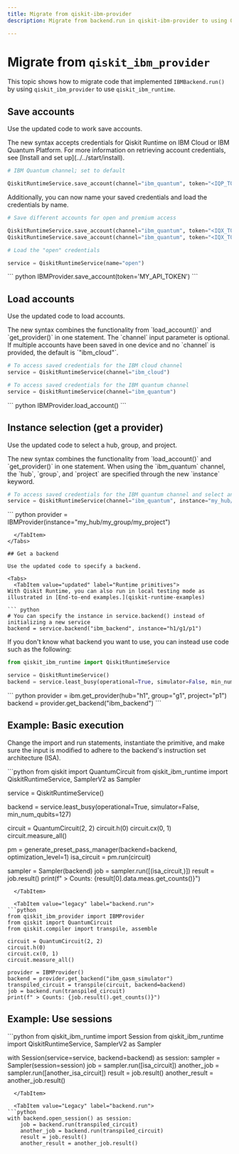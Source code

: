 ```yaml
---
title: Migrate from qiskit-ibm-provider
description: Migrate from backend.run in qiskit-ibm-provider to using Qiskit Runtime primitives

---
```


# Migrate from `qiskit_ibm_provider`

This topic shows how to migrate code that implemented `IBMBackend.run()`
by using `qiskit_ibm_provider` to use `qiskit_ibm_runtime`.

## Save accounts

Use the updated code to work save accounts.

<Tabs>
  <TabItem value="updated" label="Runtime primitives">
The new syntax accepts credentials for
Qiskit Runtime on IBM Cloud or IBM Quantum Platform. For more
information on retrieving account credentials, see [Install and set up](../../start/install).

``` python
# IBM Quantum channel; set to default 

QiskitRuntimeService.save_account(channel="ibm_quantum", token="<IQP_TOKEN>", overwrite=True, default=true)
```

Additionally, you can now name your saved credentials and load the credentials by name.


``` python
# Save different accounts for open and premium access

QiskitRuntimeService.save_account(channel="ibm_quantum", token="<IQX_TOKEN>", instance="h1/g1/p1", name="premium")
QiskitRuntimeService.save_account(channel="ibm_quantum", token="<IQX_TOKEN>", instance="h2/g2/p2", name="open")

# Load the "open" credentials

service = QiskitRuntimeService(name="open")
```
  </TabItem>

  <TabItem value="legacy" label="backend.run">
``` python
IBMProvider.save_account(token='MY_API_TOKEN')
```
  </TabItem>
</Tabs>


## Load accounts

Use the updated code to load accounts.

<Tabs>
  <TabItem value="updated" label="Runtime primitives">
The new syntax combines the functionality from `load_account()` and
`get_provider()` in one statement. The `channel` input parameter is
optional. If multiple accounts have been saved in one device and no
`channel` is provided, the default is `"ibm_cloud"`.

``` python
# To access saved credentials for the IBM cloud channel
service = QiskitRuntimeService(channel="ibm_cloud")

# To access saved credentials for the IBM quantum channel
service = QiskitRuntimeService(channel="ibm_quantum")
```
  </TabItem>

  <TabItem value="legacy" label="backend.run">
``` python
IBMProvider.load_account()
```
  </TabItem>
</Tabs>


## Instance selection (get a provider)

Use the updated code to select a hub, group, and project.

<Tabs>
  <TabItem value="updated" label="Runtime primitives">
The new syntax combines the functionality from `load_account()` and
`get_provider()` in one statement. When using the `ibm_quantum` channel,
the `hub`, `group`, and `project` are specified through the new
`instance` keyword.

``` python
# To access saved credentials for the IBM quantum channel and select an instance
service = QiskitRuntimeService(channel="ibm_quantum", instance="my_hub/my_group/my_project")
```
  </TabItem>

  <TabItem value="legacy" label="backend.run">
``` python
provider = IBMProvider(instance="my_hub/my_group/my_project")

```
  </TabItem>
</Tabs>

## Get a backend 

Use the updated code to specify a backend.

<Tabs>
  <TabItem value="updated" label="Runtime primitives">
With Qiskit Runtime, you can also run in local testing mode as illustrated in [End-to-end examples.](qiskit-runtime-examples)

``` python
# You can specify the instance in service.backend() instead of initializing a new service
backend = service.backend("ibm_backend", instance="h1/g1/p1")
```
If you don't know what backend you want to use, you can instead use code such as the following:

```python
from qiskit_ibm_runtime import QiskitRuntimeService

service = QiskitRuntimeService()
backend = service.least_busy(operational=True, simulator=False, min_num_qubits=<num_qubits>)
```
  </TabItem>

  <TabItem value="legacy" label="backend.run">
``` python
provider = ibm.get_provider(hub="h1", group="g1", project="p1")
backend = provider.get_backend("ibm_backend")
```
  </TabItem>
</Tabs>


## Example: Basic execution

Change the import and run statements, instantiate the primitive, and make sure the input is modified to adhere to the backend's instruction set architecture (ISA).

<Tabs>
  <TabItem value="updated" label="Qiskit Runtime">
```python
from qiskit import QuantumCircuit
from qiskit_ibm_runtime import QiskitRuntimeService, SamplerV2 as Sampler
 
service = QiskitRuntimeService()
 
backend = service.least_busy(operational=True, simulator=False, min_num_qubits=127)
 
circuit = QuantumCircuit(2, 2)
circuit.h(0)
circuit.cx(0, 1)
circuit.measure_all()
 
pm = generate_preset_pass_manager(backend=backend, optimization_level=1)
isa_circuit = pm.run(circuit)
 
sampler = Sampler(backend)
job = sampler.run([(isa_circuit,)])
result = job.result()
print(f" > Counts: {result[0].data.meas.get_counts()}")
```
  </TabItem>

  <TabItem value="legacy" label="backend.run">
```python
from qiskit_ibm_provider import IBMProvider
from qiskit import QuantumCircuit
from qiskit.compiler import transpile, assemble

circuit = QuantumCircuit(2, 2)
circuit.h(0)
circuit.cx(0, 1)
circuit.measure_all()

provider = IBMProvider()
backend = provider.get_backend("ibm_qasm_simulator")
transpiled_circuit = transpile(circuit, backend=backend)
job = backend.run(transpiled_circuit)
print(f" > Counts: {job.result().get_counts()}")
```
  </TabItem>

</Tabs>


## Example: Use sessions

<Tabs>
  <TabItem value="Updated" label="Runtime primitives">
```python
from qiskit_ibm_runtime import Session
from qiskit_ibm_runtime import QiskitRuntimeService, SamplerV2 as Sampler

with Session(service=service, backend=backend) as session: 
    sampler = Sampler(session=session) 
    job = sampler.run([isa_circuit]) 
    another_job = sampler.run([another_isa_circuit]) 
    result = job.result()
    another_result = another_job.result()
```
  </TabItem>

  <TabItem value="Legacy" label="backend.run">
```python
with backend.open_session() as session:
    job = backend.run(transpiled_circuit)
    another_job = backend.run(transpiled_circuit)
    result = job.result()
    another_result = another_job.result()
```
  </TabItem>
</Tabs>